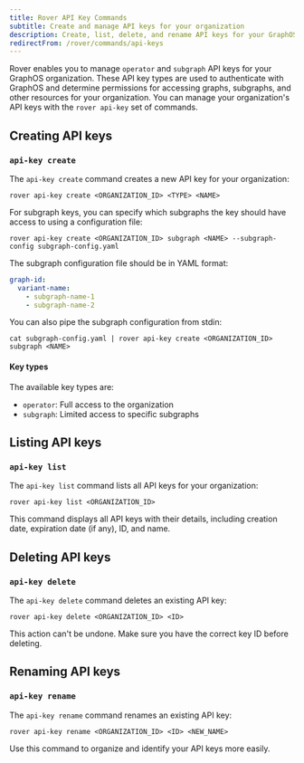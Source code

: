 ```yaml
---
title: Rover API Key Commands
subtitle: Create and manage API keys for your organization
description: Create, list, delete, and rename API keys for your GraphOS organization with the <code>rover api-key</code> commands.
redirectFrom: /rover/commands/api-keys
---
```


Rover enables you to manage <code>operator</code> and <code>subgraph</code> API keys for your GraphOS organization. These API key types are used to authenticate with GraphOS and determine permissions for accessing graphs, subgraphs, and other resources for your organization. You can manage your organization's API keys with the <code>rover api-key</code> set of commands.

## Creating API keys

### `api-key create`

The `api-key create` command creates a new API key for your organization:

```
rover api-key create <ORGANIZATION_ID> <TYPE> <NAME>
```

For subgraph keys, you can specify which subgraphs the key should have access to using a configuration file:

```
rover api-key create <ORGANIZATION_ID> subgraph <NAME> --subgraph-config subgraph-config.yaml
```

The subgraph configuration file should be in YAML format:

```yaml
graph-id:
  variant-name:
    - subgraph-name-1
    - subgraph-name-2
```

You can also pipe the subgraph configuration from stdin:

```
cat subgraph-config.yaml | rover api-key create <ORGANIZATION_ID> subgraph <NAME>
```

#### Key types
The available key types are:
- `operator`: Full access to the organization
- `subgraph`: Limited access to specific subgraphs

## Listing API keys

### `api-key list`

The `api-key list` command lists all API keys for your organization:

```
rover api-key list <ORGANIZATION_ID>
```

This command displays all API keys with their details, including creation date, expiration date (if any), ID, and name.

## Deleting API keys

### `api-key delete`

The `api-key delete` command deletes an existing API key:

```
rover api-key delete <ORGANIZATION_ID> <ID>
```

<Caution>
This action can't be undone. Make sure you have the correct key ID before deleting.
</Caution>

## Renaming API keys

### `api-key rename`

The `api-key rename` command renames an existing API key:

```
rover api-key rename <ORGANIZATION_ID> <ID> <NEW_NAME>
```

Use this command to organize and identify your API keys more easily.

